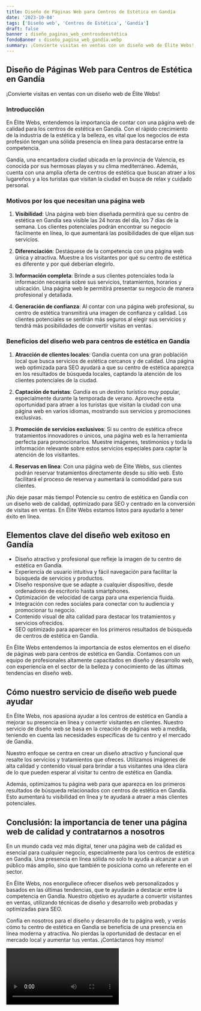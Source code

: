 ```yaml
---
title: Diseño de Páginas Web para Centros de Estética en Gandía
date: '2023-10-04'
tags: ['Diseño web', 'Centros de Estética', 'Gandía']
draft: false
banner : diseño_paginas_web_centrosdeestética
fondoBanner : diseño_pagina_web_gandía.webp
summary: ¡Convierte visitas en ventas con un diseño web de Élite Webs!
---
```


## Diseño de Páginas Web para Centros de Estética en Gandía

¡Convierte visitas en ventas con un diseño web de Élite Webs!

### Introducción

En Élite Webs, entendemos la importancia de contar con una página web de calidad para los centros de estética en Gandía. Con el rápido crecimiento de la industria de la estética y la belleza, es vital que los negocios de esta profesión tengan una sólida presencia en línea para destacarse entre la competencia.

Gandía, una encantadora ciudad ubicada en la provincia de Valencia, es conocida por sus hermosas playas y su clima mediterráneo. Además, cuenta con una amplia oferta de centros de estética que buscan atraer a los lugareños y a los turistas que visitan la ciudad en busca de relax y cuidado personal.

### Motivos por los que necesitan una página web

1. **Visibilidad**: Una página web bien diseñada permitirá que su centro de estética en Gandía sea visible las 24 horas del día, los 7 días de la semana. Los clientes potenciales podrán encontrar su negocio fácilmente en línea, lo que aumentará las posibilidades de que elijan sus servicios.

2. **Diferenciación**: Destáquese de la competencia con una página web única y atractiva. Muestre a los visitantes por qué su centro de estética es diferente y por qué deberían elegirlo.

3. **Información completa**: Brinde a sus clientes potenciales toda la información necesaria sobre sus servicios, tratamientos, horarios y ubicación. Una página web le permitirá presentar su negocio de manera profesional y detallada.

4. **Generación de confianza**: Al contar con una página web profesional, su centro de estética transmitirá una imagen de confianza y calidad. Los clientes potenciales se sentirán más seguros al elegir sus servicios y tendrá más posibilidades de convertir visitas en ventas.

### Beneficios del diseño web para centros de estética en Gandía

1. **Atracción de clientes locales**: Gandía cuenta con una gran población local que busca servicios de estética cercanos y de calidad. Una página web optimizada para SEO ayudará a que su centro de estética aparezca en los resultados de búsqueda locales, captando la atención de los clientes potenciales de la ciudad.

2. **Captación de turistas**: Gandía es un destino turístico muy popular, especialmente durante la temporada de verano. Aproveche esta oportunidad para atraer a los turistas que visitan la ciudad con una página web en varios idiomas, mostrando sus servicios y promociones exclusivas.

3. **Promoción de servicios exclusivos**: Si su centro de estética ofrece tratamientos innovadores o únicos, una página web es la herramienta perfecta para promocionarlos. Muestre imágenes, testimonios y toda la información relevante sobre estos servicios especiales para captar la atención de los visitantes.

4. **Reservas en línea**: Con una página web de Élite Webs, sus clientes podrán reservar tratamientos directamente desde su sitio web. Esto facilitará el proceso de reserva y aumentará la comodidad para sus clientes.

¡No deje pasar más tiempo! Potencie su centro de estética en Gandía con un diseño web de calidad, optimizado para SEO y centrado en la conversión de visitas en ventas. En Élite Webs estamos listos para ayudarlo a tener éxito en línea.

<GifSeo />

<Cta />

## Elementos clave del diseño web exitoso en Gandía

- Diseño atractivo y profesional que refleje la imagen de tu centro de estética en Gandía.
- Experiencia de usuario intuitiva y fácil navegación para facilitar la búsqueda de servicios y productos.
- Diseño responsive que se adapte a cualquier dispositivo, desde ordenadores de escritorio hasta smartphones.
- Optimización de velocidad de carga para una experiencia fluida.
- Integración con redes sociales para conectar con tu audiencia y promocionar tu negocio.
- Contenido visual de alta calidad para destacar los tratamientos y servicios ofrecidos.
- SEO optimizado para aparecer en los primeros resultados de búsqueda de centros de estética en Gandía.

En Élite Webs entendemos la importancia de estos elementos en el diseño de páginas web para centros de estética en Gandía. Contamos con un equipo de profesionales altamente capacitados en diseño y desarrollo web, con experiencia en el sector de la belleza y conocimiento de las últimas tendencias en diseño web.

## Cómo nuestro servicio de diseño web puede ayudar

En Élite Webs, nos apasiona ayudar a los centros de estética en Gandía a mejorar su presencia en línea y convertir visitantes en clientes. Nuestro servicio de diseño web se basa en la creación de páginas web a medida, teniendo en cuenta las necesidades específicas de tu centro y el mercado de Gandía.

Nuestro enfoque se centra en crear un diseño atractivo y funcional que resalte los servicios y tratamientos que ofreces. Utilizamos imágenes de alta calidad y contenido visual para brindar a tus visitantes una idea clara de lo que pueden esperar al visitar tu centro de estética en Gandía.

Además, optimizamos tu página web para que aparezca en los primeros resultados de búsqueda relacionados con centros de estética en Gandía. Esto aumentará tu visibilidad en línea y te ayudará a atraer a más clientes potenciales.

## Conclusión: la importancia de tener una página web de calidad y contratarnos a nosotros

En un mundo cada vez más digital, tener una página web de calidad es esencial para cualquier negocio, especialmente para los centros de estética en Gandía. Una presencia en línea sólida no solo te ayuda a alcanzar a un público más amplio, sino que también te posiciona como un referente en el sector.

En Élite Webs, nos enorgullece ofrecer diseños web personalizados y basados en las últimas tendencias, que te ayudarán a destacar entre la competencia en Gandía. Nuestro objetivo es ayudarte a convertir visitantes en ventas, utilizando técnicas de diseño y desarrollo web probadas y optimizadas para SEO.

Confía en nosotros para el diseño y desarrollo de tu página web, y verás cómo tu centro de estética en Gandía se beneficia de una presencia en línea moderna y atractiva. No pierdas la oportunidad de destacar en el mercado local y aumentar tus ventas. ¡Contáctanos hoy mismo!

<Video />

<CtaBot job='Centros de Estética' city='Gandía'/>

<Gmaps query='Gandía+españa+maps' />